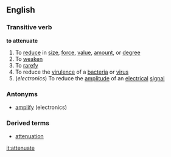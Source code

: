 ==English==
===Transitive verb===
'''to attenuate'''
#To [[reduce]] in [[size]], [[force]], [[value]], [[amount]], or [[degree]]
#To [[weaken]]
#To [[rarefy]]
#To reduce the [[virulence]] of a [[bacteria]] or [[virus]]
#(''electronics'') To reduce the [[amplitude]] of an [[electrical]] [[signal]]
===Antonyms===
*[[amplify]] (electronics)
===Derived terms===
*[[attenuation]]

[[it:attenuate]]